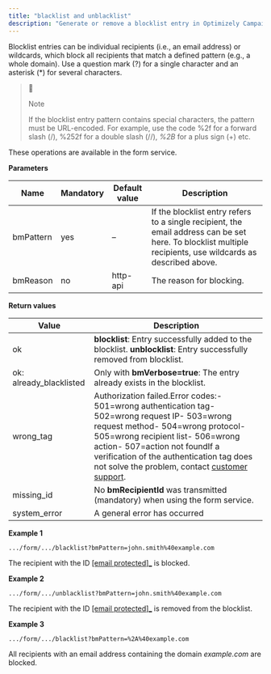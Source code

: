 ```yaml
---
title: "blacklist and unblacklist"
description: "Generate or remove a blocklist entry in Optimizely Campaign."
---
```


Blocklist entries can be individual recipients (i.e., an email address) or wildcards, which block all recipients that match a defined pattern (e.g., a whole domain). Use a question mark (?) for a single character and an asterisk (\*) for several characters.

> 📘
> 
> Note
> 
> If the blocklist entry pattern contains special characters, the pattern must be URL-encoded. For example, use the code %2f for a forward slash (/), %252f for a double slash (//), _%2B_ for a plus sign (+) etc.

These operations are available in the form service.

**Parameters**

| Name      | Mandatory | Default value | Description                                                                                                                                                 |
| --------- | --------- | ------------- | ----------------------------------------------------------------------------------------------------------------------------------------------------------- |
| bmPattern | yes       | –             | If the blocklist entry refers to a single recipient, the email address can be set here. To blocklist multiple recipients, use wildcards as described above. |
| bmReason  | no        | http-api      | The reason for blocking.                                                                                                                                    |

**Return values**

| Value                    | Description                                                                                                                                                                                                                                                                                                                                                                                 |
| ------------------------ | ------------------------------------------------------------------------------------------------------------------------------------------------------------------------------------------------------------------------------------------------------------------------------------------------------------------------------------------------------------------------------------------- |
| ok                       | **blocklist**: Entry successfully added to the blocklist. **unblocklist**: Entry successfully removed from blocklist.                                                                                                                                                                                                                                                                       |
| ok: already\_blacklisted | Only with **bmVerbose=true**: The entry already exists in the blocklist.                                                                                                                                                                                                                                                                                                                    |
| wrong\_tag               | Authorization failed.Error codes:\- 501=wrong authentication tag\- 502=wrong request IP\- 503=wrong request method\- 504=wrong protocol\- 505=wrong recipient list\- 506=wrong action\- 507=action not foundIf a verification of the authentication tag does not solve the problem, contact [customer support](/cdn-cgi/l/email-protection#fa898f8a8a95888eba958a8e939793809f9683d4999597). |
| missing\_id              | No **bmRecipientId** was transmitted (mandatory) when using the form service.                                                                                                                                                                                                                                                                                                               |
| system\_error            | A general error has occurred                                                                                                                                                                                                                                                                                                                                                                |

**Example 1**

`.../form/.../blacklist?bmPattern=john.smith%40example.com
`

The recipient with the ID [\[email protected\]\_](/cdn-cgi/l/email-protection#b2edd8dddadc9cc1dfdbc6daf2d7cad3dfc2ded79cd1dddfed) is blocked.

**Example 2**

`.../form/.../unblacklist?bmPattern=john.smith%40example.com
`

The recipient with the ID [\[email protected\]\_](/cdn-cgi/l/email-protection#5a0530353234742937332e321a3f223b372a363f7439353705) is removed from the blocklist.

**Example 3**

`.../form/.../blacklist?bmPattern=%2A%40example.com
`

All recipients with an email address containing the domain _example.com_ are blocked.